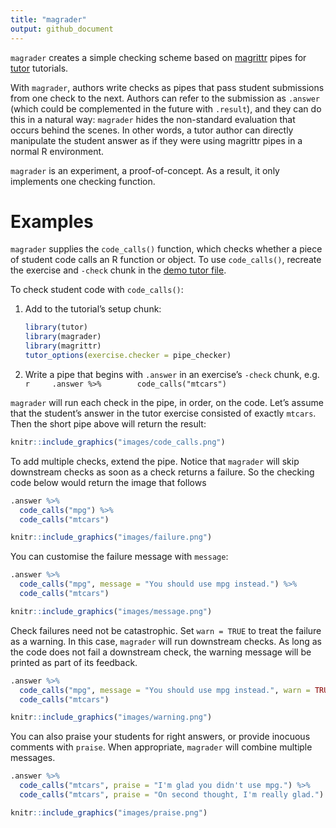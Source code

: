 ```yaml
---
title: "magrader"
output: github_document
---
```


`magrader` creates a simple checking scheme based on [magrittr](https://github.com/tidyverse/magrittr) pipes for [tutor](https://rstudio.github.io/tutor/index.html) tutorials.

With `magrader`, authors write checks as pipes that pass student submissions from one check to the next. Authors can refer to the submission as `.answer` (which could be complemented in the future with `.result`), and they can do this in a natural way: `magrader` hides the non-standard evaluation that occurs behind the scenes. In other words, a tutor author can directly manipulate the student answer as if they were using magrittr pipes in a normal R environment.

`magrader` is an experiment, a proof-of-concept. As a result, it only implements one checking function.

# Examples

`magrader` supplies the `code_calls()` function, which checks whether a piece of student code calls an R function or object. To use `code_calls()`, recreate the exercise and `-check` chunk in the <a href="https://raw.githubusercontent.com/rstudio/ggtutorials/master/000-grading-demo-magrader/000-grading-demo-magrader.Rmd?token=AAFMFtBlSAPOY0HciQnONxe9FakESlvmks5YwZKNwA%3D%3D" download="demo.Rmd">demo tutor file</a>.

To check student code with `code_calls()`:

1. Add to the tutorial's setup chunk:

    ```r
    library(tutor)
    library(magrader)
    library(magrittr)
    tutor_options(exercise.checker = pipe_checker)
    ```
    
2. Write a pipe that begins with `.answer` in an exercise's `-check` chunk, e.g.
    ```r
    .answer %>% 
      code_calls("mtcars")
    ```
    
`magrader` will run each check in the pipe, in order, on the code. Let's assume that the student's answer in the tutor exercise consisted of exactly `mtcars`. Then the short pipe above will return the result:

```r
knitr::include_graphics("images/code_calls.png")
```

To add multiple checks, extend the pipe. Notice that `magrader` will skip downstream checks as soon as a check returns a failure. So the checking code below would return the image that follows

```r
.answer %>% 
  code_calls("mpg") %>% 
  code_calls("mtcars") 
```

```r
knitr::include_graphics("images/failure.png")
```

You can customise the failure message with `message`:

```r
.answer %>% 
  code_calls("mpg", message = "You should use mpg instead.") %>% 
  code_calls("mtcars") 
```

```r
knitr::include_graphics("images/message.png")
```

Check failures need not be catastrophic. Set `warn = TRUE` to treat the failure as a warning. In this case, `magrader` will run downstream checks. As long as the code does not fail a downstream check, the warning message will be printed as part of its feedback.

```r
.answer %>% 
  code_calls("mpg", message = "You should use mpg instead.", warn = TRUE) %>% 
  code_calls("mtcars") 
```

```r
knitr::include_graphics("images/warning.png")
```

You can also praise your students for right answers, or provide inocuous comments with `praise`. When appropriate, `magrader` will combine multiple messages.

```r
.answer %>% 
  code_calls("mtcars", praise = "I'm glad you didn't use mpg.") %>% 
  code_calls("mtcars", praise = "On second thought, I'm really glad.")
```

```r
knitr::include_graphics("images/praise.png")
```
